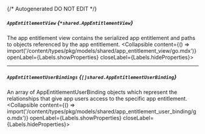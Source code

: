 {/* Autogenerated DO NOT EDIT  */}

##### `AppEntitlementView` *{`*shared.AppEntitlementView`}*
The app entitlement view contains the serialized app entitlement and paths to objects referenced by the app entitlement.
<Collapsible content={() => import('/content/types/pkg/models/shared/app_entitlement_view/go.mdx')} openLabel={Labels.showProperties} closeLabel={Labels.hideProperties}>
</Collapsible>

---
##### `AppEntitlementUserBindings` *{`[]shared.AppEntitlementUserBinding`}*
An array of AppEntitlementUserBinding objects which represent the relationships that give app users access to the specific app entitlement.
<Collapsible content={() => import('/content/types/pkg/models/shared/app_entitlement_user_binding/go.mdx')} openLabel={Labels.showProperties} closeLabel={Labels.hideProperties}>
</Collapsible>


